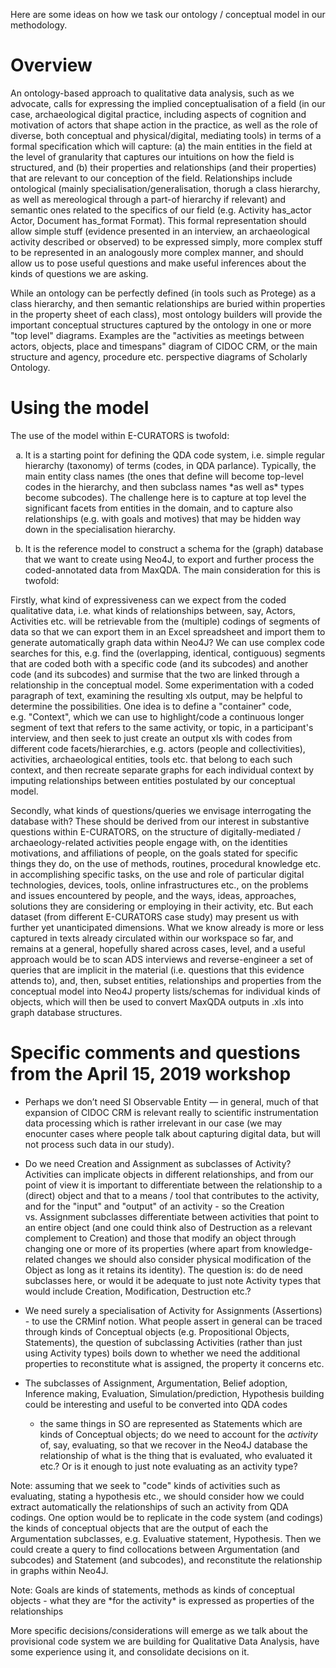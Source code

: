 Here are some ideas on how we task our ontology / conceptual model in
our methodology.

# Overview

An ontology-based approach to qualitative data analysis, such as we advocate, calls for expressing the implied conceptualisation of a field (in our case, archaeological digital practice, including aspects of cognition and motivation of actors that shape action in the practice, as well as the role of diverse, both conceptual and physical/digital, mediating tools) in terms of a formal specification which will capture: (a) the main entities in the field at the level of granularity that captures our intuitions on how the field is structured, and (b) their properties and relationships (and their properties) that are relevant to our conception of the field. Relationships include ontological (mainly specialisation/generalisation, thorugh a class hierarchy, as well as mereological through a part-of hierarchy if relevant) and semantic ones related to the specifics of our field (e.g. Activity has_actor Actor, Document has_format Format). This formal representation should allow simple stuff (evidence presented in an interview, an archaeological activity described or observed) to be expressed simply, more complex stuff to be represented in an analogously more complex manner, and should allow us to pose useful questions and make useful inferences about the kinds of questions we are asking.

While an ontology can be perfectly defined (in tools such as Protege) as a class hierarchy, and then semantic relationships are buried within properties in the property sheet of each class), most ontology builders will provide the important conceptual structures captured by the ontology in one or more \"top level\" diagrams. Examples are the \"activities as meetings between actors, objects, place and timespans\" diagram of CIDOC CRM, or the main structure and agency, procedure etc. perspective diagrams of Scholarly Ontology.

# Using the model

The use of the model within E-CURATORS is twofold:

(a) It is a starting point for defining the QDA code system, i.e. simple regular hierarchy (taxonomy) of terms (codes, in QDA parlance). Typically, the main entity class names (the ones that define will become top-level codes in the hierarchy, and then subclass names \*as well as\* types become subcodes).
The challenge here is to capture at top level the significant facets from entities in the domain, and to capture also relationships (e.g. with goals and motives) that may be hidden way down in the specialisation hierarchy.

(b) It is the reference model to construct a schema for the (graph) database that we want to create using Neo4J, to export and further process the coded-annotated data from MaxQDA.
The main consideration for this is twofold:

Firstly, what kind of expressiveness can we expect from the coded qualitative data, i.e. what kinds of relationships between, say, Actors, Activities etc. will be retrievable from the (multiple) codings of segments of data so that we can export them in an Excel spreadsheet and import them to generate automatically graph data within Neo4J? We can use complex code searches for this, e.g. find the (overlapping, identical, contiguous) segments that are coded both with a specific code (and its subcodes) and another code (and its subcodes) and surmise that the two are linked through a relationship in the conceptual model. Some experimentation with a coded paragraph of text, examining the resulting xls output, may be helpful to determine the possibilities. One idea is to define a \"container\" code, e.g. \"Context\", which we can use to highlight/code a continuous longer segment of text that refers to the same activity, or topic, in a participant\'s interview, and then seek to just create an output xls with codes from different code facets/hierarchies, e.g. actors (people and collectivities), activities, archaeological entities, tools etc. that belong to each such context, and then recreate separate graphs for each individual context by imputing relationships between entities postulated by our conceptual model.

Secondly, what kinds of questions/queries we envisage interrogating the database with? These should be derived from our interest in substantive questions within E-CURATORS, on the structure of digitally-mediated / archaeology-related activities people engage with, on the identities motivations, and affiliations of people, on the goals stated for specific things they do, on the use of methods, routines, procedural knowledge etc. in accomplishing specific tasks, on the use and role of particular digital technologies, devices, tools, online infrastructures etc., on the problems and issues encountered by people, and the ways, ideas, approaches, solutions they are considering or employing in their activity, etc. But each dataset (from different E-CURATORS case study) may present us with further yet unanticipated dimensions. What we know already is more or less captured in texts already circulated within our workspace so far, and remains at a general, hopefully shared across cases, level, and a useful approach would be to scan ADS interviews and reverse-engineer a set of queries that are implicit in the material (i.e. questions that this evidence attends to), and, then, subset entities, relationships and properties from the conceptual model into Neo4J property lists/schemas for individual kinds of objects, which will then be used to convert MaxQDA outputs in .xls into graph database structures.

# Specific comments and questions from the April 15, 2019 workshop

- Perhaps we don't need SI Observable Entity --- in general, much of that expansion of CIDOC CRM is relevant really to scientific instrumentation data processing which is rather irrelevant in our case (we may enocunter cases where people talk about capturing digital data, but will not process such data in our study).

- Do we need Creation and Assignment as subclasses of Activity? Activities can implicate objects in different relationships, and from our point of view it is important to differentiate between the relationship to a (direct) object and that to a means / tool that contributes to the activity, and for the \"input\" and \"output\" of an activity - so the Creation vs. Assignment subclasses differentiate between activities that point to an entire object (and one could think also of Destruction as a relevant complement to Creation) and those that modify an object through changing one or more of its properties (where apart from knowledge-related changes we should also consider physical modification of the Object as long as it retains its identity). The question is: do de need subclasses here, or would it be adequate to just note Activity types that would include Creation, Modification, Destruction etc.?

- We need surely a specialisation of Activity for Assignments (Assertions) - to use the CRMinf notion. What people assert in general can be traced through kinds of Conceptual objects (e.g. Propositional Objects, Statements), the question of subclassing Activities (rather than just using Activity types) boils down to whether we need the additional properties to reconstitute what is assigned, the property it concerns etc.

- The subclasses of Assignment, Argumentation, Belief adoption, Inference making, Evaluation, Simulation/prediction, Hypothesis building could be interesting and useful to be converted into QDA codes
  - the same things in SO are represented as Statements which are kinds of Conceptual objects; do we need to account for the *activity* of, say, evaluating, so that we recover in the Neo4J database the relationship of what is the thing that is evaluated, who evaluated it etc.? Or is it enough to just note evaluating as an activity type?

Note: assuming that we seek to \"code\" kinds of activities such as evaluating, stating a hypothesis etc., we should consider how we could extract automatically the relationships of such an activity from QDA codings. One option would be to replicate in the code system (and codings) the kinds of conceptual objects that are the output of each the Argumentation subclasses, e.g. Evaluative statement, Hypothesis. Then we could create a query to find collocations between Argumentation (and subcodes) and Statement (and subcodes), and reconstitute the relationship in graphs within Neo4J.

Note: Goals are kinds of statements, methods as kinds of conceptual objects - what they are \*for the activity\* is expressed as properties of the relationships

More specific decisions/considerations will emerge as we talk about the provisional code system we are building for Qualitative Data Analysis, have some experience using it, and consolidate decisions on it.

